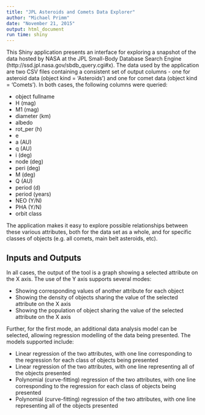 ```yaml
---
title: "JPL Asteroids and Comets Data Explorer"
author: "Michael Primm"
date: "November 21, 2015"
output: html_document
run time: shiny
---
```


This Shiny application presents an interface for exploring a snapshot of the data hosted
by NASA at the JPL Small-Body Database Search Engine (http://ssd.jpl.nasa.gov/sbdb_query.cgi#x).
The data used by the application are two CSV files containing a consistent set of output columns -
one for asteroid data (object kind = 'Asteroids') and one for comet data (object kind = 'Comets').
In both cases, the following columns were queried:

- object fullname
- H (mag)
- M1 (mag)
- diameter (km)
- albedo
- rot_per (h)
- e
- a (AU)
- q (AU)
- i (deg)
- node (deg)
- peri (deg)
- M (deg)
- Q (AU)
- period (d)
- period (years)
- NEO (Y/N)
- PHA (Y/N)
- orbit class

The application makes it easy to explore possible relationships between these various attributes,
both for the data set as a whole, and for specific classes of objects (e.g. all comets, main belt asteroids, etc).

## Inputs and Outputs

In all cases, the output of the tool is a graph showing a selected attribute on the X axis.  The
use of the Y axis supports several modes:

- Showing corresponding values of another attribute for each object
- Showing the density of objects sharing the value of the selected attribute on the X axis
- Showing the population of object sharing the value of the selected attribute on the X axis

Further, for the first mode, an additional data analysis model can be selected, allowing regression
modelling of the data being presented.  The models supported include:

- Linear regression of the two attributes, with one line corresponding to the regression for each class of objects being presented
- Linear regression of the two attributes, with one line representing all of the objects presented
- Polynomial (curve-fitting) regression of the two attributes, with one line corresponding to the regression for each class of objects being presented
- Polynomial (curve-fitting) regression of the two attributes, with one line representing all of the objects presented
